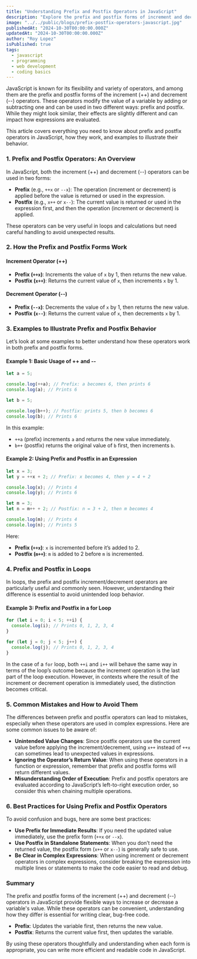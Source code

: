 ```yaml
---
title: "Understanding Prefix and Postfix Operators in JavaScript"
description: "Explore the prefix and postfix forms of increment and decrement operators in JavaScript, their differences, and how to use them effectively in expressions and loops."
image: "../../public/blogs/prefix-postfix-operators-javascript.jpg"
publishedAt: "2024-10-30T00:00:00.000Z"
updatedAt: "2024-10-30T00:00:00.000Z"
author: "Roy Lopez"
isPublished: true
tags:
  - javascript
  - programming
  - web development
  - coding basics
---
```


JavaScript is known for its flexibility and variety of operators, and among them are the prefix and postfix forms of the increment (++) and decrement (--) operators. These operators modify the value of a variable by adding or subtracting one and can be used in two different ways: prefix and postfix. While they might look similar, their effects are slightly different and can impact how expressions are evaluated.

This article covers everything you need to know about prefix and postfix operators in JavaScript, how they work, and examples to illustrate their behavior.

### 1. Prefix and Postfix Operators: An Overview

In JavaScript, both the increment (++) and decrement (--) operators can be used in two forms:

- **Prefix** (e.g., `++x` or `--x`): The operation (increment or decrement) is applied before the value is returned or used in the expression.
- **Postfix** (e.g., `x++` or `x--`): The current value is returned or used in the expression first, and then the operation (increment or decrement) is applied.

These operators can be very useful in loops and calculations but need careful handling to avoid unexpected results.

### 2. How the Prefix and Postfix Forms Work

#### Increment Operator (++)

- **Prefix (`++x`)**: Increments the value of `x` by 1, then returns the new value.
- **Postfix (`x++`)**: Returns the current value of `x`, then increments `x` by 1.

#### Decrement Operator (--)

- **Prefix (`--x`)**: Decrements the value of `x` by 1, then returns the new value.
- **Postfix (`x--`)**: Returns the current value of `x`, then decrements `x` by 1.

### 3. Examples to Illustrate Prefix and Postfix Behavior

Let’s look at some examples to better understand how these operators work in both prefix and postfix forms.

#### Example 1: Basic Usage of ++ and --

```javascript
let a = 5;

console.log(++a); // Prefix: a becomes 6, then prints 6
console.log(a); // Prints 6

let b = 5;

console.log(b++); // Postfix: prints 5, then b becomes 6
console.log(b); // Prints 6
```

In this example:

- `++a` (prefix) increments `a` and returns the new value immediately.
- `b++` (postfix) returns the original value of `b` first, then increments `b`.

#### Example 2: Using Prefix and Postfix in an Expression

```javascript
let x = 3;
let y = ++x + 2; // Prefix: x becomes 4, then y = 4 + 2

console.log(x); // Prints 4
console.log(y); // Prints 6

let m = 3;
let n = m++ + 2; // Postfix: n = 3 + 2, then m becomes 4

console.log(m); // Prints 4
console.log(n); // Prints 5
```

Here:

- **Prefix (`++x`)**: `x` is incremented before it’s added to 2.
- **Postfix (`m++`)**: `m` is added to 2 before `m` is incremented.

### 4. Prefix and Postfix in Loops

In loops, the prefix and postfix increment/decrement operators are particularly useful and commonly seen. However, understanding their difference is essential to avoid unintended loop behavior.

#### Example 3: Prefix and Postfix in a for Loop

```javascript
for (let i = 0; i < 5; ++i) {
  console.log(i); // Prints 0, 1, 2, 3, 4
}

for (let j = 0; j < 5; j++) {
  console.log(j); // Prints 0, 1, 2, 3, 4
}
```

In the case of a `for` loop, both `++i` and `i++` will behave the same way in terms of the loop’s outcome because the increment operation is the last part of the loop execution. However, in contexts where the result of the increment or decrement operation is immediately used, the distinction becomes critical.

### 5. Common Mistakes and How to Avoid Them

The differences between prefix and postfix operators can lead to mistakes, especially when these operators are used in complex expressions. Here are some common issues to be aware of:

- **Unintended Value Changes**: Since postfix operators use the current value before applying the increment/decrement, using `x++` instead of `++x` can sometimes lead to unexpected values in expressions.
- **Ignoring the Operator’s Return Value**: When using these operators in a function or expression, remember that prefix and postfix forms will return different values.
- **Misunderstanding Order of Execution**: Prefix and postfix operators are evaluated according to JavaScript’s left-to-right execution order, so consider this when chaining multiple operations.

### 6. Best Practices for Using Prefix and Postfix Operators

To avoid confusion and bugs, here are some best practices:

- **Use Prefix for Immediate Results**: If you need the updated value immediately, use the prefix form (`++x` or `--x`).
- **Use Postfix in Standalone Statements**: When you don’t need the returned value, the postfix form (`x++` or `x--`) is generally safe to use.
- **Be Clear in Complex Expressions**: When using increment or decrement operators in complex expressions, consider breaking the expression into multiple lines or statements to make the code easier to read and debug.

### Summary

The prefix and postfix forms of the increment (++) and decrement (--) operators in JavaScript provide flexible ways to increase or decrease a variable's value. While these operators can be convenient, understanding how they differ is essential for writing clear, bug-free code.

- **Prefix**: Updates the variable first, then returns the new value.
- **Postfix**: Returns the current value first, then updates the variable.

By using these operators thoughtfully and understanding when each form is appropriate, you can write more efficient and readable code in JavaScript.
